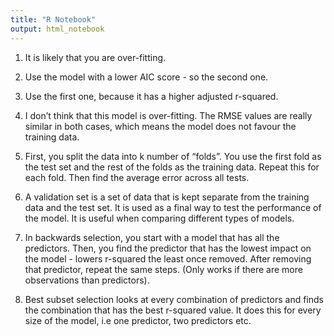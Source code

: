 ```yaml
---
title: "R Notebook"
output: html_notebook
---
```


1. It is likely that you are over-fitting. 

2. Use the model with a lower AIC score - so the second one. 

3. Use the first one, because it has a higher adjusted r-squared.

4. I don't think that this model is over-fitting. The RMSE values are really
similar in both cases, which means the model does not favour the training data.

5. First, you split the data into k number of "folds". You use the first fold as 
the test set and the rest of the folds as the training data. Repeat this for 
each fold. Then find the average error across all tests. 

6. A validation set is a set of data that is kept separate from the training
data and the test set. It is used as a final way to test the performance of the 
model. It is useful when comparing different types of models.

7. In backwards selection, you start with a model that has all the predictors. 
Then, you find the predictor that has the lowest impact on the model - lowers
r-squared the least once removed. After removing that predictor, repeat the 
same steps. (Only works if there are more observations than predictors).

8. Best subset selection looks at every combination of predictors and finds the 
combination that has the best r-squared value. It does this for every size of 
the model, i.e one predictor, two predictors etc.
